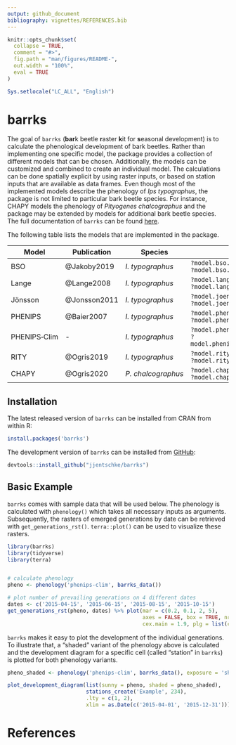 ```yaml
---
output: github_document
bibliography: vignettes/REFERENCES.bib
---
```


```r
knitr::opts_chunk$set(
  collapse = TRUE,
  comment = "#>",
  fig.path = "man/figures/README-",
  out.width = "100%",
  eval = TRUE
)

Sys.setlocale("LC_ALL", "English")

```

# barrks

<!-- badges: start -->
<!-- badges: end -->

The goal of `barrks` (**bar**k beetle **r**aster **k**it for **s**easonal
development) is to calculate the phenological development of bark beetles. Rather
than implementing one specific model, the package provides a collection of
different models that can be chosen. Additionally, the models can be customized
and combined to create an individual model. The calculations can be done
spatially explicit by using raster inputs, or based on station inputs that are
available as data frames. Even though most of the implemented models describe
the phenology of *Ips typographus*, the package is not limited to particular
bark beetle species. For instance, CHAPY models the phenology of
*Pityogenes chalcographus* and the package may be extended by models for additional
bark beetle species.
The full documentation of `barrks` can be found [here](https://jjentschke.github.io/barrks/).

The following table lists the models that are implemented in the package.

| Model | Publication | Species | Help |
| ----- | ----------- | ------- | ---- |
| BSO | @Jakoby2019 | *I.&nbsp;typographus* | `?model.bso.apply` <br/> `?model.bso.customize` |
| Lange | @Lange2008 | *I.&nbsp;typographus* | `?model.lange.apply` <br/> `?model.lange.customize` |
| Jönsson | @Jonsson2011 | *I.&nbsp;typographus* | `?model.joensson.apply` <br/> `?model.joensson.customize` |
| PHENIPS | @Baier2007 | *I.&nbsp;typographus* | `?model.phenips.apply` <br/> `?model.phenips.customize` |
| PHENIPS&#x2011;Clim | - | *I.&nbsp;typographus* | `?model.phenips_clim.apply` <br/> `?model.phenips_clim.customize` |
| RITY | @Ogris2019 | *I.&nbsp;typographus* | `?model.rity.apply` <br/> `?model.rity.customize` |
| CHAPY | @Ogris2020 | *P.&nbsp;chalcographus* | `?model.chapy.apply` <br/> `?model.chapy.customize` |


## Installation

The latest released version of `barrks` can be installed from CRAN from within R:

```r
install.packages('barrks')
```

The development version of `barrks` can be installed from [GitHub](https://github.com/):

```r
devtools::install_github("jjentschke/barrks")
```


## Basic Example

`barrks` comes with sample data that will be used below.
The phenology is calculated with `phenology()` which takes all necessary inputs
as arguments. Subsequently, the rasters of emerged generations by date can be retrieved
with `get_generations_rst()`. `terra::plot()` can be used to visualize these rasters.



```r

library(barrks)
library(tidyverse)
library(terra)


# calculate phenology
pheno <- phenology('phenips-clim', barrks_data())

# plot number of prevailing generations on 4 different dates
dates <- c('2015-04-15', '2015-06-15', '2015-08-15', '2015-10-15')
get_generations_rst(pheno, dates) %>% plot(mar = c(0.2, 0.1, 2, 5),
                                           axes = FALSE, box = TRUE, nr = 1,
                                           cex.main = 1.9, plg = list(cex = 1.8))

```


`barrks` makes it easy to plot the development of the individual generations.
To illustrate that, a "shaded" variant of the phenology above is calculated and
the development diagram for a specific cell (called "station" in `barrks`) is
plotted for both phenology variants.

```r

pheno_shaded <- phenology('phenips-clim', barrks_data(), exposure = 'shaded')

plot_development_diagram(list(sunny = pheno, shaded = pheno_shaded),
                         stations_create('Example', 234),
                         .lty = c(1, 2),
                         xlim = as.Date(c('2015-04-01', '2015-12-31')))

```



# References


